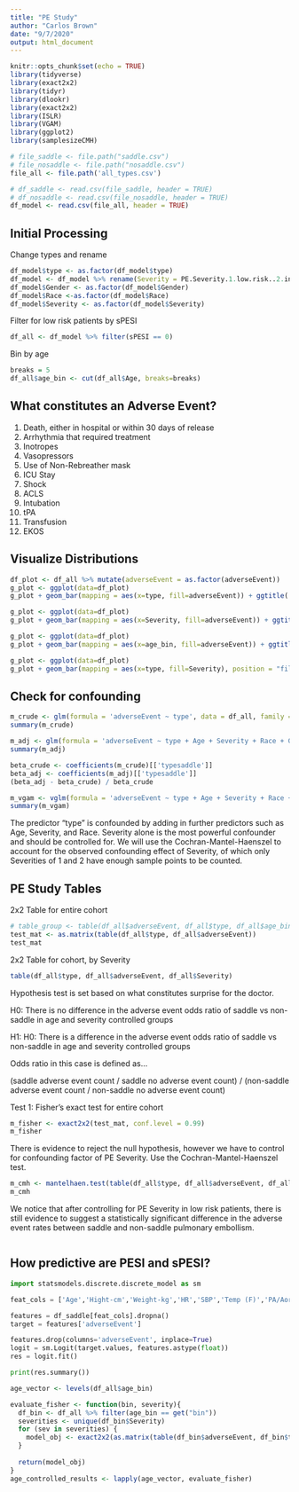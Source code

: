 ```yaml
---
title: "PE Study"
author: "Carlos Brown"
date: "9/7/2020"
output: html_document
---
```


```r
knitr::opts_chunk$set(echo = TRUE)
library(tidyverse)
library(exact2x2)
library(tidyr)
library(dlookr)
library(exact2x2)
library(ISLR)
library(VGAM)
library(ggplot2)
library(samplesizeCMH)

# file_saddle <- file.path("saddle.csv")
# file_nosaddle <- file.path("nosaddle.csv")
file_all <- file.path('all_types.csv')

# df_saddle <- read.csv(file_saddle, header = TRUE)
# df_nosaddle <- read.csv(file_nosaddle, header = TRUE)
df_model <- read.csv(file_all, header = TRUE)
```

## Initial Processing

Change types and rename
```r
df_model$type <- as.factor(df_model$type)
df_model <- df_model %>% rename(Severity = PE.Severity.1.low.risk..2.intermediate..3.massive..4.indeterminate)
df_model$Gender <- as.factor(df_model$Gender)
df_model$Race <-as.factor(df_model$Race)
df_model$Severity <- as.factor(df_model$Severity)
```

Filter for low risk patients by sPESI
```r
df_all <- df_model %>% filter(sPESI == 0)
```

Bin by age
```r
breaks = 5
df_all$age_bin <- cut(df_all$Age, breaks=breaks)
```

## What constitutes an Adverse Event?
1. Death, either in hospital or within 30 days of release
2. Arrhythmia that required treatment
3. Inotropes
4. Vasopressors
5. Use of Non-Rebreather mask
6. ICU Stay
7. Shock
8. ACLS
9. Intubation
10. tPA
11. Transfusion
12. EKOS

## Visualize Distributions
```r
df_plot <- df_all %>% mutate(adverseEvent = as.factor(adverseEvent))
g_plot <- ggplot(data=df_plot)
g_plot + geom_bar(mapping = aes(x=type, fill=adverseEvent)) + ggtitle('Adverse Event Count by PE Type')
```

```r
g_plot <- ggplot(data=df_plot)
g_plot + geom_bar(mapping = aes(x=Severity, fill=adverseEvent)) + ggtitle('Adverse Event Count by PE Severity')
```

```r
g_plot <- ggplot(data=df_plot)
g_plot + geom_bar(mapping = aes(x=age_bin, fill=adverseEvent)) + ggtitle('Adverse Event Count vs Age Range')
```

```r
g_plot <- ggplot(data=df_plot)
g_plot + geom_bar(mapping = aes(x=type, fill=Severity), position = "fill") + ggtitle('Severity by PE Type')
```

## Check for confounding
```r
m_crude <- glm(formula = 'adverseEvent ~ type', data = df_all, family = binomial)
summary(m_crude)
```

```r
m_adj <- glm(formula = 'adverseEvent ~ type + Age + Severity + Race + Gender', data = df_all, family = binomial)
summary(m_adj)
```

```r
beta_crude <- coefficients(m_crude)[['typesaddle']]
beta_adj <- coefficients(m_adj)[['typesaddle']]
(beta_adj - beta_crude) / beta_crude
```

```r
m_vgam <- vglm(formula = 'adverseEvent ~ type + Age + Severity + Race + Gender', binomialff(link = "logitlink"), data = df_all)
summary(m_vgam)
```

The predictor "type" is confounded by adding in further predictors such as Age, Severity, and Race. Severity alone is the most powerful confounder and should be controlled for. We will use the Cochran-Mantel-Haenszel to account for the observed confounding effect of Severity, of which only Severities of 1 and 2 have enough sample points to be counted.

## PE Study Tables

2x2 Table for entire cohort
```r
# table_group <- table(df_all$adverseEvent, df_all$type, df_all$age_bin)
test_mat <- as.matrix(table(df_all$type, df_all$adverseEvent))
test_mat
```


2x2 Table for cohort, by Severity
```r
table(df_all$type, df_all$adverseEvent, df_all$Severity)
```


Hypothesis test is set based on what constitutes surprise for the doctor.

H0: There is no difference in the adverse event odds ratio of saddle vs non-saddle in age and severity controlled groups

H1: H0: There is a difference in the adverse event odds ratio of saddle vs non-saddle in age and severity controlled groups

Odds ratio in this case is defined as...

(saddle adverse event count / saddle no adverse event count) / (non-saddle adverse event count / non-saddle no adverse event count)

Test 1: Fisher's exact test for entire cohort
```r
m_fisher <- exact2x2(test_mat, conf.level = 0.99)
m_fisher
```

There is evidence to reject the null hypothesis, however we have to control for confounding factor of PE Severity. Use the Cochran-Mantel-Haenszel test.

```r
m_cmh <- mantelhaen.test(table(df_all$type, df_all$adverseEvent, df_all$Severity), exact = TRUE)
m_cmh
```

We notice that after controlling for PE Severity in low risk patients, there is still evidence to suggest a statistically significant difference in the adverse event rates between saddle and non-saddle pulmonary embollism.

```r

```

## How predictive are PESI and sPESI?

```python
import statsmodels.discrete.discrete_model as sm

feat_cols = ['Age','Hight-cm','Weight-kg','HR','SBP','Temp (F)','PA/Aorta Ratio','RV/LV Ratio', 'PESI.Class' , 'sPESI', 'Race', 'adverseEvent']

features = df_saddle[feat_cols].dropna()
target = features['adverseEvent']

features.drop(columns='adverseEvent', inplace=True)
logit = sm.Logit(target.values, features.astype(float))
res = logit.fit()

print(res.summary())
```

```r
age_vector <- levels(df_all$age_bin)

evaluate_fisher <- function(bin, severity){
  df_bin <- df_all %>% filter(age_bin == get("bin"))
  severities <- unique(df_bin$Severity)
  for (sev in severities) {
    model_obj <- exact2x2(as.matrix(table(df_bin$adverseEvent, df_bin$type)), conf.level = 0.99)
  }
  
  return(model_obj)
}
age_controlled_results <- lapply(age_vector, evaluate_fisher)

```
